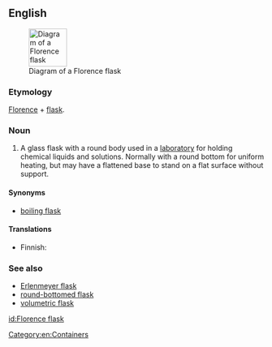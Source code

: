 ==English==
{{wikipedia}}
[[Image:Round bottomed flask half full.png|right|75px|Diagram of a Florence flask]]

===Etymology===
[[Florence]] + [[flask]].

===Noun===
{{en-noun|head=Florence flask}}

# {{context|chemistry|lang=en}} A glass flask with a round body used in a [[laboratory]] for holding chemical liquids and solutions. Normally with a round bottom for uniform heating, but may have a flattened base to stand on a flat surface without support.

====Synonyms====
* [[boiling flask]]

====Translations====
{{trans-top|round laboratory flask}}
* Finnish: {{t|fi|pyörökolvi}}
{{trans-mid}}
{{trans-bottom}}

===See also===
* [[Erlenmeyer flask]]
* [[round-bottomed flask]]
* [[volumetric flask]]

[[Category:en:Containers]]

[[id:Florence flask]]